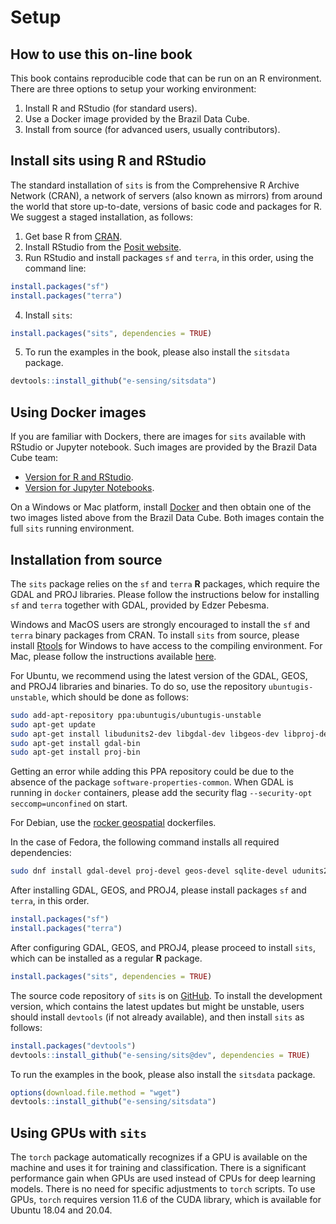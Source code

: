 # Setup {.unnumbered}

## How to use this on-line book {.unnumbered}

This book contains reproducible code that can be run on an R environment. There are three options to setup your working environment:

1. Install R and RStudio (for standard users).
2. Use a Docker image provided by the Brazil Data Cube.
3. Install from source (for advanced users, usually contributors).

## Install sits using R and RStudio {.unnumbered}

The standard installation of `sits` is from the Comprehensive R Archive Network (CRAN), a network of servers (also known as mirrors) from around the world that store up-to-date, versions of basic code and packages for R. We suggest a staged installation, as follows:

1. Get base R from [CRAN](https://cran.r-project.org/).
2. Install RStudio from the [Posit website](https://posit.co/).
3. Run RStudio and install packages `sf` and `terra`, in this order, using the command line:

```r
install.packages("sf")
install.packages("terra")
```

4. Install `sits`:

```r
install.packages("sits", dependencies = TRUE)
```

5. To run the examples in the book, please also install the `sitsdata` package.

```r
devtools::install_github("e-sensing/sitsdata")
```

## Using Docker images {.unnumbered}

If you are familiar with Dockers, there are images for `sits` available with RStudio or Jupyter notebook. Such images are provided by the Brazil Data Cube team:

- [Version for R and RStudio](https://hub.docker.com/r/brazildatacube/sits-rstudio).
- [Version for Jupyter Notebooks](https://hub.docker.com/r/brazildatacube/sits-jupyter).

On a Windows or Mac platform, install [Docker](https://docs.docker.com/desktop/install/windows-install/) and then obtain one of the two images listed above from the Brazil Data Cube. Both images contain the full `sits` running environment. 

## Installation from source

The `sits` package relies on the `sf` and `terra` **R** packages, which require the GDAL and PROJ libraries. Please follow the instructions below for installing `sf` and `terra` together with GDAL, provided by Edzer Pebesma.

Windows and MacOS users are strongly encouraged to install the `sf` and `terra` binary packages from CRAN. To install `sits` from source, please install [Rtools](https://cran.r-project.org/bin/windows/Rtools/) for Windows to have access to the compiling environment. For Mac, please follow the instructions available [here](https://mac.r-project.org/tools/).

For Ubuntu, we recommend using the latest version of the GDAL, GEOS, and PROJ4 libraries and binaries. To do so, use the repository `ubuntugis-unstable`, which should be done as follows:

``` sh
sudo add-apt-repository ppa:ubuntugis/ubuntugis-unstable
sudo apt-get update
sudo apt-get install libudunits2-dev libgdal-dev libgeos-dev libproj-dev 
sudo apt-get install gdal-bin
sudo apt-get install proj-bin
```

Getting an error while adding this PPA repository could be due to the absence of the package `software-properties-common`. When GDAL is running in `docker` containers, please add the security flag `--security-opt seccomp=unconfined` on start. 

For Debian,  use the [rocker geospatial](https://github.com/rocker-org/geospatial) dockerfiles. 

In the case of Fedora, the following command installs all required dependencies:

``` sh
sudo dnf install gdal-devel proj-devel geos-devel sqlite-devel udunits2-devel
```

After installing GDAL, GEOS, and PROJ4, please install packages `sf` and `terra`, in this order.

```r
install.packages("sf")
install.packages("terra")
```

After configuring GDAL, GEOS, and PROJ4, please proceed to install `sits`, which can be installed as a regular **R** package.

```r
install.packages("sits", dependencies = TRUE)
```

The source code repository of `sits` is on [GitHub](https://github.com/e-sensing/sits). To install the development version, which contains the latest updates but might be unstable, users should install `devtools` (if not already available), and then install `sits` as follows:

```r
install.packages("devtools")
devtools::install_github("e-sensing/sits@dev", dependencies = TRUE)
```

To run the examples in the book, please also install the `sitsdata` package.

```r
options(download.file.method = "wget")
devtools::install_github("e-sensing/sitsdata")
```

## Using GPUs with `sits` {.unnumbered}

The `torch` package automatically recognizes if a GPU is available on the machine and uses it for training and classification. There is a significant performance gain when GPUs are used instead of CPUs for deep learning models. There is no need for specific adjustments to `torch` scripts.  To use GPUs, `torch` requires version 11.6 of the CUDA library, which is available for Ubuntu 18.04 and 20.04. 
